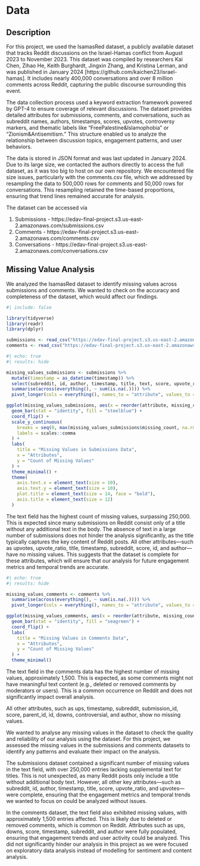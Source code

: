 # Data

## Description

For this project, we used the IsamasRed dataset, a publicly available dataset that tracks Reddit discussions on the Israel-Hamas conflict from August 2023 to November 2023. This dataset was compiled by researchers Kai Chen, Zihao He, Keith Burghardt, Jingxin Zhang, and Kristina Lerman, and was published in January 2024 [https://github.com/kaichen23/israel-hamas]. It includes nearly 400,000 conversations and over 8 million comments across Reddit, capturing the public discourse surrounding this event.

The data collection process used a keyword extraction framework powered by GPT-4 to ensure coverage of relevant discussions. The dataset provides detailed attributes for submissions, comments, and conversations, such as subreddit names, authors, timestamps, scores, upvotes, controversy markers, and thematic labels like “FreePalestine&Islamophobia” or “Zionism&Antisemitism.” This structure enabled us to analyze the relationship between discussion topics, engagement patterns, and user behaviors.

The data is stored in JSON format and was last updated in January 2024. Due to its large size, we contacted the authors directly to access the full dataset, as it was too big to host on our own repository. We encountered file size issues, particularly with the comments.csv file, which we addressed by resampling the data to 500,000 rows for comments and 50,000 rows for conversations. This resampling retained the time-based proportions, ensuring that trend lines remained accurate for analysis.

The dataset can be accessed via

1. Submissions - https://edav-final-project.s3.us-east-2.amazonaws.com/submissions.csv
2. Comments - https://edav-final-project.s3.us-east-2.amazonaws.com/comments.csv
3. Conversations - https://edav-final-project.s3.us-east-2.amazonaws.com/conversations.csv

## Missing Value Analysis

We analyzed the IsamasRed dataset to identify missing values across submissions and comments. We wanted to check on the accuracy and completeness of the dataset, which would affect our findings. 

```r
#| include: false

library(tidyverse) 
library(readr)
library(dplyr)

submissions <- read_csv("https://edav-final-project.s3.us-east-2.amazonaws.com/submissions.csv")
comments <- read_csv("https://edav-final-project.s3.us-east-2.amazonaws.com/comments.csv")
```

```r
#| echo: true
#| results: hide

missing_values_submissions <- submissions %>%
  mutate(timestamp = as_datetime(timestamp)) %>%
  select(subreddit, id, author, timestamp, title, text, score, upvote_ratio, upvotes) %>%  # Ensure only required attributes are selected
  summarise(across(everything(), ~ sum(is.na(.)))) %>%
  pivot_longer(cols = everything(), names_to = "attribute", values_to = "missing_count")

ggplot(missing_values_submissions, aes(x = reorder(attribute, missing_count), y = missing_count)) +
  geom_bar(stat = "identity", fill = "steelblue") +
  coord_flip() +
  scale_y_continuous(
    breaks = seq(0, max(missing_values_submissions$missing_count, na.rm = TRUE), by = 50000),
    labels = scales::comma
  ) +
  labs(
    title = "Missing Values in Submissions Data",
    x = "Attributes",
    y = "Count of Missing Values"
  ) +
  theme_minimal() +
  theme(
    axis.text.x = element_text(size = 10),
    axis.text.y = element_text(size = 10),
    plot.title = element_text(size = 14, face = "bold"),
    axis.title = element_text(size = 12)
  )
```

The text field has the highest count of missing values, surpassing 250,000. This is expected since many submissions on Reddit consist only of a title without any additional text in the body. The absence of text in a large number of submissions does not hinder the analysis significantly, as the title typically captures the key content of Reddit posts. 
All other attributes—such as upvotes, upvote_ratio, title, timestamp, subreddit, score, id, and author—have no missing values. This suggests that the dataset is complete for these attributes, which will ensure that our analysis for future engagement metrics and temporal trends are accurate.

```r
#| echo: true
#| results: hide

missing_values_comments <- comments %>%
  summarise(across(everything(), ~ sum(is.na(.)))) %>%
  pivot_longer(cols = everything(), names_to = "attribute", values_to = "missing_count")

ggplot(missing_values_comments, aes(x = reorder(attribute, missing_count), y = missing_count)) +
  geom_bar(stat = "identity", fill = "seagreen") +
  coord_flip() +
  labs(
    title = "Missing Values in Comments Data",
    x = "Attributes",
    y = "Count of Missing Values"
  ) +
  theme_minimal()
```
The text field in the comments data has the highest number of missing values, approximately 1,500. This is expected, as some comments might not have meaningful text content (e.g., deleted or removed comments by moderators or users). This is a common occurrence on Reddit and does not significantly impact overall analysis.

All other attributes, such as ups, timestamp, subreddit, submission_id, score, parent_id, id, downs, controversial, and author, show no missing values.


We wanted to analyse any missing values in the dataset to check the quality and reliability of our analysis using the dataset. For this project, we assessed the missing values in the submissions and comments datasets to identify any patterns and evaluate their impact on the analysis.

The submissions dataset contained a significant number of missing values in the text field, with over 250,000 entries lacking supplemental text for titles. This is not unexpected, as many Reddit posts only include a title without additional body text. However, all other key attributes—such as subreddit, id, author, timestamp, title, score, upvote_ratio, and upvotes—were complete, ensuring that the engagement metrics and temporal trends we wanted to focus on could be analyzed without issues. 

In the comments dataset, the text field also exhibited missing values, with approximately 1,500 entries affected. This is likely due to deleted or removed comments, which is common on Reddit. Attributes such as ups, downs, score, timestamp, subreddit, and author were fully populated, ensuring that engagement trends and user activity could be analyzed. This did not significantly hinder our analysis in this project as we were focused on exploratory data analysis instead of modelling for sentiment and content analysis.

